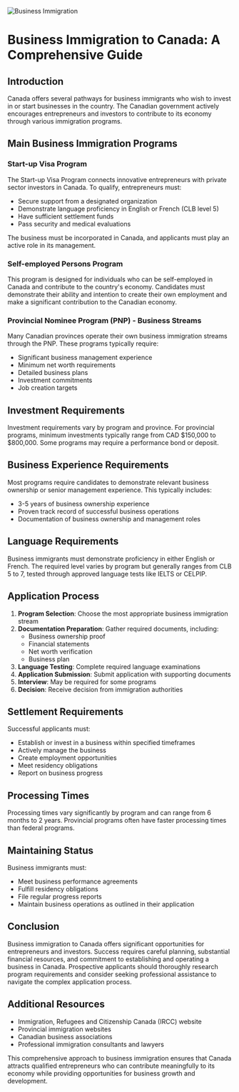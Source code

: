 ![Business Immigration](/pathways/business.jpeg)

# Business Immigration to Canada: A Comprehensive Guide

## Introduction

Canada offers several pathways for business immigrants who wish to invest in or start businesses in the country. The Canadian government actively encourages entrepreneurs and investors to contribute to its economy through various immigration programs.

## Main Business Immigration Programs

### Start-up Visa Program

The Start-up Visa Program connects innovative entrepreneurs with private sector investors in Canada. To qualify, entrepreneurs must:

* Secure support from a designated organization
* Demonstrate language proficiency in English or French (CLB level 5)
* Have sufficient settlement funds
* Pass security and medical evaluations

The business must be incorporated in Canada, and applicants must play an active role in its management.

### Self-employed Persons Program

This program is designed for individuals who can be self-employed in Canada and contribute to the country's economy. Candidates must demonstrate their ability and intention to create their own employment and make a significant contribution to the Canadian economy.

### Provincial Nominee Program (PNP) - Business Streams

Many Canadian provinces operate their own business immigration streams through the PNP. These programs typically require:

* Significant business management experience
* Minimum net worth requirements
* Detailed business plans
* Investment commitments
* Job creation targets

## Investment Requirements

Investment requirements vary by program and province. For provincial programs, minimum investments typically range from CAD $150,000 to $800,000. Some programs may require a performance bond or deposit.

## Business Experience Requirements

Most programs require candidates to demonstrate relevant business ownership or senior management experience. This typically includes:

* 3-5 years of business ownership experience
* Proven track record of successful business operations
* Documentation of business ownership and management roles

## Language Requirements

Business immigrants must demonstrate proficiency in either English or French. The required level varies by program but generally ranges from CLB 5 to 7, tested through approved language tests like IELTS or CELPIP.

## Application Process

1. **Program Selection**: Choose the most appropriate business immigration stream
2. **Documentation Preparation**: Gather required documents, including:
   * Business ownership proof
   * Financial statements
   * Net worth verification
   * Business plan
3. **Language Testing**: Complete required language examinations
4. **Application Submission**: Submit application with supporting documents
5. **Interview**: May be required for some programs
6. **Decision**: Receive decision from immigration authorities

## Settlement Requirements

Successful applicants must:

* Establish or invest in a business within specified timeframes
* Actively manage the business
* Create employment opportunities
* Meet residency obligations
* Report on business progress

## Processing Times

Processing times vary significantly by program and can range from 6 months to 2 years. Provincial programs often have faster processing times than federal programs.

## Maintaining Status

Business immigrants must:

* Meet business performance agreements
* Fulfill residency obligations
* File regular progress reports
* Maintain business operations as outlined in their application

## Conclusion

Business immigration to Canada offers significant opportunities for entrepreneurs and investors. Success requires careful planning, substantial financial resources, and commitment to establishing and operating a business in Canada. Prospective applicants should thoroughly research program requirements and consider seeking professional assistance to navigate the complex application process.

## Additional Resources

* Immigration, Refugees and Citizenship Canada (IRCC) website
* Provincial immigration websites
* Canadian business associations
* Professional immigration consultants and lawyers

This comprehensive approach to business immigration ensures that Canada attracts qualified entrepreneurs who can contribute meaningfully to its economy while providing opportunities for business growth and development.
